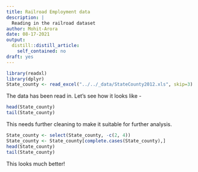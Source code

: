 ```yaml
---
title: Railroad Employment data
description: |
  Reading in the railroad dataset
author: Mohit-Arora
date: 08-17-2021
output:
  distill::distill_article:
    self_contained: no
draft: yes
---
```



  ```r
library(readxl)
library(dplyr)
State_county <- read_excel("../../_data/StateCounty2012.xls", skip=3)
```

The data has been read in. Let's see how it looks like -

```r
head(State_county)
tail(State_county)
```

This needs further cleaning to make it suitable for further analysis.

```r
State_county <- select(State_county, -c(2, 4))
State_county <- State_county[complete.cases(State_county),]
head(State_county)
tail(State_county)
```

This looks much better!





